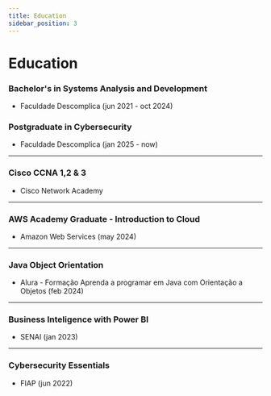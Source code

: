 ```yaml
---
title: Education
sidebar_position: 3
---
```


# Education

### Bachelor's in Systems Analysis and Development

- Faculdade Descomplica (jun 2021 - oct 2024)

### Postgraduate in Cybersecurity

- Faculdade Descomplica (jan 2025 - now)

---

### Cisco CCNA 1,2 & 3

- Cisco Network Academy

---

### AWS Academy Graduate - Introduction to Cloud

- Amazon Web Services (may 2024)

---

### Java Object Orientation

- Alura - Formação Aprenda a programar em Java com Orientação a Objetos (feb 2024)

---

### Business Inteligence with Power BI

- SENAI (jan 2023)

---

### Cybersecurity Essentials

- FIAP (jun 2022)
